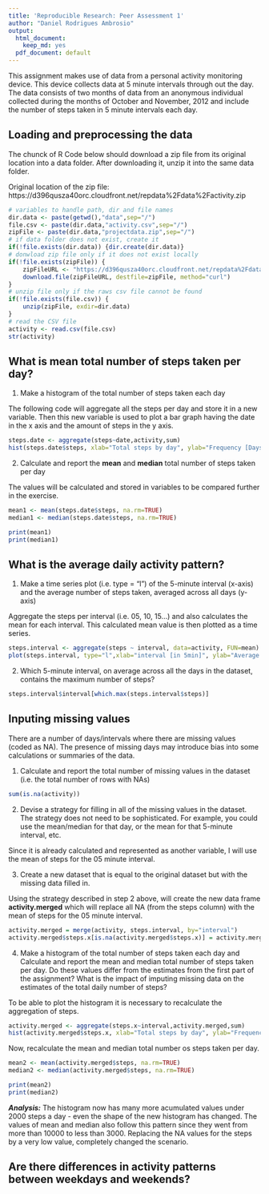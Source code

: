 ```yaml
---
title: 'Reproducible Research: Peer Assessment 1'
author: "Daniel Rodrigues Ambrosio"
output:
  html_document:
    keep_md: yes
  pdf_document: default
---
```


This assignment makes use of data from a personal activity monitoring device. This device collects data at 5 minute intervals through out the day. The data consists of two months of data from an anonymous individual collected during the months of October and November, 2012 and include the number of steps taken in 5 minute intervals each day.


## Loading and preprocessing the data
The chunck of R Code below should download a zip file from its original location into a data folder.
After downloading it, unzip it into the same data folder. 

Original location of the zip file: https://d396qusza40orc.cloudfront.net/repdata%2Fdata%2Factivity.zip

```r
# variables to handle path, dir and file names
dir.data <- paste(getwd(),"data",sep="/")
file.csv <- paste(dir.data,"activity.csv",sep="/")
zipFile <- paste(dir.data,"projectdata.zip",sep="/")
# if data folder does not exist, create it
if(!file.exists(dir.data)) {dir.create(dir.data)}
# donwload zip file only if it does not exist locally
if(!file.exists(zipFile)) {
    zipFileURL <- "https://d396qusza40orc.cloudfront.net/repdata%2Fdata%2Factivity.zip"
    download.file(zipFileURL, destfile=zipFile, method="curl")
}
# unzip file only if the raws csv file cannot be found
if(!file.exists(file.csv)) {
    unzip(zipFile, exdir=dir.data)
} 
# read the CSV file
activity <- read.csv(file.csv)
str(activity)
```


## What is mean total number of steps taken per day?

1. Make a histogram of the total number of steps taken each day

The following code will aggregate all the steps per day and store it in a new variable.
Then this new variable is used to plot a bar graph having the date in the x axis and the amount of steps in the y axis.


```r
steps.date <- aggregate(steps~date,activity,sum)
hist(steps.date$steps, xlab="Total steps by day", ylab="Frequency [Days]",main="Histogram : Number of daily steps")
```

2. Calculate and report the **mean** and **median** total number of steps taken per day

The values will be calculated and stored in variables to be compared further in the exercise.

```r
mean1 <- mean(steps.date$steps, na.rm=TRUE)
median1 <- median(steps.date$steps, na.rm=TRUE)
```

```r
print(mean1)
print(median1)
```


## What is the average daily activity pattern?

1. Make a time series plot (i.e. type = "l") of the 5-minute interval (x-axis) and the average number of steps taken, averaged across all days (y-axis)

Aggregate the steps per interval (i.e. 05, 10, 15...) and also calculates the mean for each interval. This calculated mean value is then plotted as a time series.
```r
steps.interval <- aggregate(steps ~ interval, data=activity, FUN=mean)
plot(steps.interval, type="l",xlab="interval [in 5min]", ylab="Average daily activity pattern of steps",  main="average number of steps")
```


2. Which 5-minute interval, on average across all the days in the dataset, contains the maximum number of steps?

```r
steps.interval$interval[which.max(steps.interval$steps)]
```


## Inputing missing values

There are a number of days/intervals where there are missing values (coded as NA). The presence of missing days may introduce bias into some calculations or summaries of the data.

1. Calculate and report the total number of missing values in the dataset (i.e. the total number of rows with NAs)

```r
sum(is.na(activity))
```

2. Devise a strategy for filling in all of the missing values in the dataset. The strategy does not need to be sophisticated. For example, you could use the mean/median for that day, or the mean for that 5-minute interval, etc.

Since it is already calculated and represented as another variable, I will use the mean of steps for the 05 minute interval.

3. Create a new dataset that is equal to the original dataset but with the missing data filled in.

Using the strategy described in step 2 above, will create the new data frame **activity.merged** which will replace all NA (from the steps column) with the mean of steps for the 05 minute interval.
```r
activity.merged = merge(activity, steps.interval, by="interval")
activity.merged$steps.x[is.na(activity.merged$steps.x)] = activity.merged$steps.y[is.na(activity.merged$steps.x)]
```

4. Make a histogram of the total number of steps taken each day and Calculate and report the mean and median total number of steps taken per day. Do these values differ from the estimates from the first part of the assignment? What is the impact of imputing missing data on the estimates of the total daily number of steps?

To be able to plot the histogram it is necessary to recalculate the aggregation of steps.
```r
activity.merged <- aggregate(steps.x~interval,activity.merged,sum)
hist(activity.merged$steps.x, xlab="Total steps by day", ylab="Frequency [Days]",main="Histogram : Number of daily steps")
```

Now, recalculate the mean and median total number os steps taken per day.
```r
mean2 <- mean(activity.merged$steps, na.rm=TRUE)
median2 <- median(activity.merged$steps, na.rm=TRUE)
```

```r
print(mean2)
print(median2)
```

***Analysis:*** The histogram now has many more acumulated values under 2000 steps a day - even the shape of the new histogram has changed. The values of mean and median also follow this pattern since they went from more than 10000 to less than 3000. Replacing the NA values for the steps by a very low value, completely changed the scenario.

## Are there differences in activity patterns between weekdays and weekends?

```r

```


